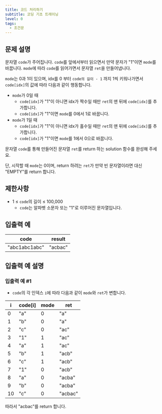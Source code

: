 ```yaml
---
title: 코드 처리하기
subtitle: 코딩 기초 트레이닝
level: 0
tags:
  - 조건문
---
```


## 문제 설명

문자열 `code`가 주어집니다.
`code`를 앞에서부터 읽으면서 만약 문자가 "1"이면 `mode`를 바꿉니다. `mode`에 따라 `code`를 읽어가면서 문자열 `ret`을 만들어냅니다.

`mode`는 0과 1이 있으며, idx를 0 부터 `code의 길이 - 1` 까지 1씩 키워나가면서 `code[idx]`의 값에 따라 다음과 같이 행동합니다.

- `mode`가 0일 때
  - `code[idx]`가 "1"이 아니면 idx가 짝수일 때만 `ret`의 맨 뒤에 `code[idx]`를 추가합니다.
  - `code[idx]`가 "1"이면 `mode`를 0에서 1로 바꿉니다.
- `mode`가 1일 때
  - `code[idx]`가 "1"이 아니면 idx가 홀수일 때만 `ret`의 맨 뒤에 `code[idx]`를 추가합니다.
  - `code[idx]`가 "1"이면 `mode`를 1에서 0으로 바꿉니다.

문자열 `code`를 통해 만들어진 문자열 `ret`를 return 하는 solution 함수를 완성해 주세요.

단, 시작할 때 `mode`는 0이며, return 하려는 `ret`가 만약 빈 문자열이라면 대신 "EMPTY"를 return 합니다.

## 제한사항

- 1 ≤ `code`의 길이 ≤ 100,000
  - `code`는 알파벳 소문자 또는 "1"로 이루어진 문자열입니다.

## 입출력 예

| code          | result  |
| ------------- | ------- |
| "abc1abc1abc" | "acbac" |

## 입출력 예 설명

### 입출력 예 #1

- `code`의 각 인덱스 `i`에 따라 다음과 같이 `mode`와 `ret`가 변합니다.

| i   | code\[i] | mode | ret     |
| --- | -------- | ---- | ------- |
| 0   | "a"      | 0    | "a"     |
| 1   | "b"      | 0    | "a"     |
| 2   | "c"      | 0    | "ac"    |
| 3   | "1"      | 1    | "ac"    |
| 4   | "a"      | 1    | "ac"    |
| 5   | "b"      | 1    | "acb"   |
| 6   | "c"      | 1    | "acb"   |
| 7   | "1"      | 0    | "acb"   |
| 8   | "a"      | 0    | "acba"  |
| 9   | "b"      | 0    | "acba"  |
| 10  | "c"      | 0    | "acbac" |

따라서 "acbac"를 return 합니다.
